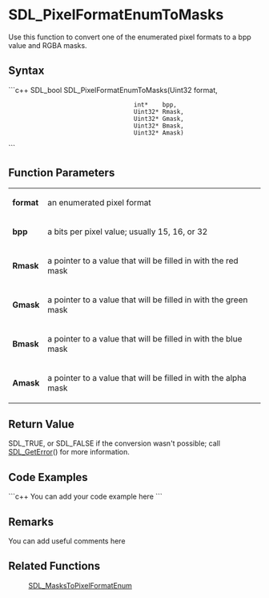 <!-- pragma section-numbers off -->
<!-- pragma disable-camelcase -->

= SDL_PixelFormatEnumToMasks =
Use this function to convert one of the enumerated pixel formats to a bpp value and RGBA masks.


== Syntax ==
```c++
SDL_bool SDL_PixelFormatEnumToMasks(Uint32  format,
                                    int*    bpp,
                                    Uint32* Rmask,
                                    Uint32* Gmask,
                                    Uint32* Bmask,
                                    Uint32* Amask)		
```

== Function Parameters ==
{|
|'''format'''
|an enumerated pixel format
|-
|'''bpp'''
|a bits per pixel value; usually 15, 16, or 32
|-
|'''Rmask'''
|a pointer to a value that will be filled in with the red mask
|-
|'''Gmask'''
|a pointer to a value that will be filled in with the green mask
|-
|'''Bmask'''
|a pointer to a value that will be filled in with the blue mask
|-
|'''Amask'''
|a pointer to a value that will be filled in with the alpha mask
|}

== Return Value ==
SDL_TRUE, or SDL_FALSE if the conversion wasn't possible; call [[SDL_GetError]]() for more information.

== Code Examples ==
```c++
You can add your code example here
```

== Remarks ==
You can add useful comments here

== Related Functions ==
:[[SDL_MasksToPixelFormatEnum]]
